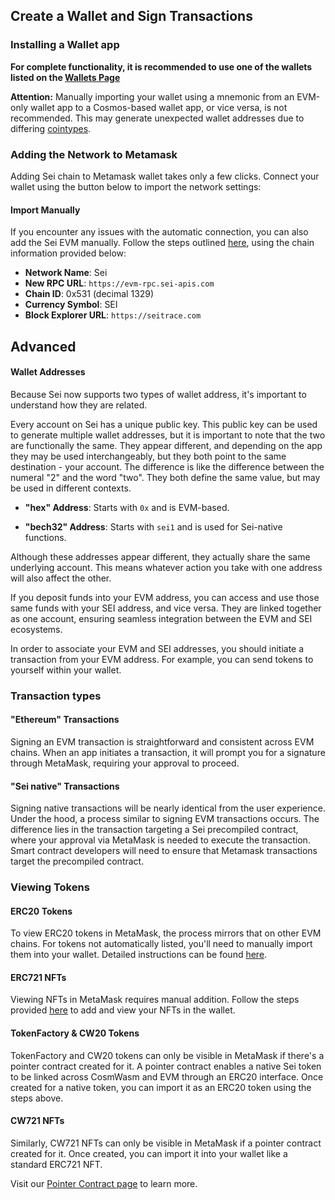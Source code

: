 
## Create a Wallet and Sign Transactions

### Installing a Wallet app

**For complete functionality, it is recommended to use one of the wallets listed
on the [Wallets Page](providers/wallets/wallets)**

<Callout type="warning">**Attention:** Manually importing your wallet using a mnemonic from an EVM-only wallet app to a Cosmos-based wallet app, or vice versa, is not recommended. This may generate unexpected wallet addresses due to differing [cointypes](https://en.bitcoin.it/wiki/BIP_0044#Coin_type).</Callout>

### Adding the Network to Metamask

Adding Sei chain to Metamask wallet takes only a few clicks. Connect your wallet
using the button below to import the network settings:

<EvmWalletConnect />

#### Import Manually

If you encounter any issues with the automatic connection, you can also add the
Sei EVM manually. Follow the steps outlined
[here](https://support.metamask.io/hc/en-us/articles/360043227612-How-to-add-a-custom-network-RPC#h_01G63GGJ83DGDRCS2ZWXM37CV5),
using the chain information provided below:

- **Network Name**: Sei
- **New RPC URL**: `https://evm-rpc.sei-apis.com`
- **Chain ID**: 0x531 (decimal 1329)
- **Currency Symbol**: SEI
- **Block Explorer URL**: `https://seitrace.com`

## Advanced

#### Wallet Addresses

Because Sei now supports two types of wallet address, it's important to
understand how they are related.

Every account on Sei has a unique public key. This public key can be used to
generate multiple wallet addresses, but it is important to note that the two are
functionally the same. They appear different, and depending on the app they may
be used interchangeably, but they both point to the same destination - your
account. The difference is like the difference between the numeral "2" and the
word "two". They both define the same value, but may be used in different
contexts.

- **"hex" Address**: Starts with `0x` and is EVM-based.

- **"bech32" Address**: Starts with `sei1` and is used for Sei-native functions.

<ImageWithCaption img={addressTranslationImage} alt="Address derivation" />

Although these addresses appear different, they actually share the same
underlying account. This means whatever action you take with one address will
also affect the other.

If you deposit funds into your EVM address, you can access and use those same
funds with your SEI address, and vice versa. They are linked together as one
account, ensuring seamless integration between the EVM and SEI ecosystems.

In order to associate your EVM and SEI addresses, you should initiate a
transaction from your EVM address. For example, you can send tokens to yourself
within your wallet.

### Transaction types

#### "Ethereum" Transactions

Signing an EVM transaction is straightforward and consistent across EVM chains.
When an app initiates a transaction, it will prompt you for a signature through
MetaMask, requiring your approval to proceed.

#### "Sei native" Transactions

Signing native transactions will be nearly identical from the user experience.
Under the hood, a process similar to signing EVM transactions occurs. The
difference lies in the transaction targeting a Sei precompiled contract, where
your approval via MetaMask is needed to execute the transaction. Smart contract
developers will need to ensure that Metamask transactions target the precompiled
contract.

<div className="my-4 flex flex-col items-center sm:flex-row justify-center gap-8 w-full">
  <ImageWithCaption img={evmSigningImage} alt="Example of signing an EVM transaction" caption="Example of EVM transaction signing" className="max-w-xs mx-auto" />
  <ImageWithCaption img={cosmSigningImage} alt="Example of signing a CosmWasm transaction" caption="Example of CosmWasm transaction signing" className="max-w-xs mx-auto" />
</div>

### Viewing Tokens

#### ERC20 Tokens

To view ERC20 tokens in MetaMask, the process mirrors that on other EVM chains.
For tokens not automatically listed, you'll need to manually import them into
your wallet. Detailed instructions can be found
[here](https://support.metamask.io/hc/en-us/articles/360015489031-How-to-display-tokens-in-MetaMask#h_01FWH492CHY60HWPC28RW0872H).

#### ERC721 NFTs

Viewing NFTs in MetaMask requires manual addition. Follow the steps provided
[here](https://support.metamask.io/hc/en-us/articles/360058238591-NFT-tokens-in-your-MetaMask-wallet)
to add and view your NFTs in the wallet.

#### TokenFactory & CW20 Tokens

TokenFactory and CW20 tokens can only be visible in MetaMask if there's a
pointer contract created for it. A pointer contract enables a native Sei token
to be linked across CosmWasm and EVM through an ERC20 interface. Once created
for a native token, you can import it as an ERC20 token using the steps above.

#### CW721 NFTs

Similarly, CW721 NFTs can only be visible in MetaMask if a pointer contract
created for it. Once created, you can import it into your wallet like a standard
ERC721 NFT.

<Callout type="info">Visit our [Pointer Contract page](build/pointers/pointer-contracts) to learn more.</Callout>
